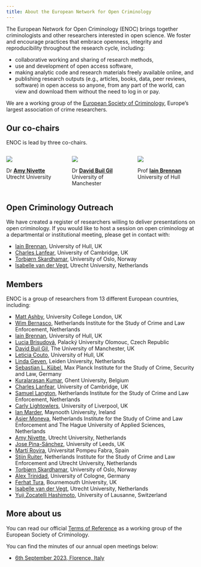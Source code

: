 ```yaml
---
title: About the European Network for Open Criminology
---
```


The European Network for Open Criminology (ENOC) brings together criminologists and other researchers interested in open science. We foster and encourage practices that embrace openness, integrity and reproducibility throughout the research cycle, including: 

* collaborative working and sharing of research methods, 
* use and development of open access software, 
* making analytic code and research materials freely available online, and 
* publishing research outputs (e.g., articles, books, data, peer reviews, software) in open access so anyone, from any part of the world, can view and download them without the need to log in or pay.

We are a working group of the [European Society of Criminology](https://www.esc-eurocrim.org/), Europe's largest association of crime researchers.


## Our co-chairs

ENOC is lead by three co-chairs.

:::: {.columns}

::: {.column width="33%"}

![](amy-nivette.jpg){.image-border}

Dr [**Amy Nivette**](https://anivet.netlify.app/)<br>
Utrecht University

:::

::: {.column width="33%"}

![](david-buil-gil.jpg){.image-border}

Dr [**David Buil Gil**](https://builgil.com/)<br>
University of Manchester

:::

::: {.column width="33%"}

![](iain-brennan.jpg){.image-border}

Prof [**Iain Brennan**](https://www.hull.ac.uk/staff-directory/iain-brennan)<br>
University of Hull

:::

::::


## Open Criminology Outreach

We have created a register of researchers willing to deliver presentations on open criminology. If you would like to host a session on open criminology at a departmental or institutional meeting, please get in contact with:

* [Iain Brennan](https://www.hull.ac.uk/staff-directory/iain-brennan), University of Hull, UK
* [Charles Lanfear](https://clanfear.github.io), University of Cambridge, UK
* [Torbjørn Skardhamar](https://www.sv.uio.no/iss/english/people/aca/torbskar/index.html), University of Oslo, Norway
* [Isabelle van der Vegt](https://www.uu.nl/staff/IWJvanderVegt), Utrecht University, Netherlands


## Members

ENOC is a group of researchers from 13 different European countries, including:

* [Matt Ashby](https://lesscrime.info/), University College London, UK
* [Wim Bernasco](https://wimbernascoweb.netlify.app/), Netherlands Institute for the Study of Crime and Law Enforcement, Netherlands
* [Iain Brennan](https://www.hull.ac.uk/staff-directory/iain-brennan), University of Hull, UK
* [Lucia Brisudová](https://geography.upol.cz/lucia-brisudova-en), Palacký University Olomouc, Czech Republic 
* [David Buil Gil](https://builgil.com/), The University of Manchester, UK
* [Leticia Couto](https://www.hull.ac.uk/staff-directory/leticia-couto), University of Hull, UK
* [Linda Geven](https://www.lindageven.com/), Leiden University, Netherlands
* [Sebastian L. Kübel](https://csl.mpg.de/en/sebastian-kuebel.html), Max Planck Institute for the Study of Crime, Security and Law, Germany
* [Kuralarasan Kumar](https://ircp.ugent.be/researchers/kuralarasan-kumar-2/), Ghent University, Belgium
* [Charles Lanfear](https://clanfear.github.io), University of Cambridge, UK
* [Samuel Langton](https://www.samlangton.info/), Netherlands Institute for the Study of Crime and Law Enforcement, Netherlands
* [Carly Lightowlers](https://www.liverpool.ac.uk/sociology-social-policy-and-criminology/staff/carly-lightowlers/), University of Liverpool, UK
* [Ian Marder](https://www.maynoothuniversity.ie/people/ian-marder/), Maynooth University, Ireland
* [Asier Moneva](https://asiermoneva.com/), Netherlands Institute for the Study of Crime and Law Enforcement and The Hague University of Applied Sciences, Netherlands
* [Amy Nivette](https://anivet.netlify.app/), Utrecht University, Netherlands
* [Jose Pina-Sánchez](https://essl.leeds.ac.uk/law/staff/222/dr-jose-pina-sanchez), University of Leeds, UK
* [Martí Rovira](https://martirovira.com/), Universitat Pompeu Fabra, Spain
* [Stijn Ruiter](https://www.uu.nl/staff/SRuiter), Netherlands Institute for the Study of Crime and Law Enforcement and Utrecht University, Netherlands
* [Torbjørn Skardhamar](https://www.sv.uio.no/iss/english/people/aca/torbskar/index.html), University of Oslo, Norway
* [Alex Trinidad](https://www.alexandertrinidad.com/), University of Cologne, Germany
* [Ferhat Tura](https://staffprofiles.bournemouth.ac.uk/display/ftura), Bournemouth University, UK
* [Isabelle van der Vegt](https://isabellevdv.net/), Utrecht University, Netherlands
* [Yuji Zocatelli Hashimoto](https://applicationspub.unil.ch/interpub/noauth/php/Un/UnPers.php?PerNum=1121042&LanCode=8), University of Lausanne, Switzerland


## More about us

You can read our official [Terms of Reference](./terms-of-reference.html) as a working group of the European Society of Criminology.

You can find the minutes of our annual open meetings below:

* [6th September 2023, Florence, Italy](minutes_2023_finished.pdf)
